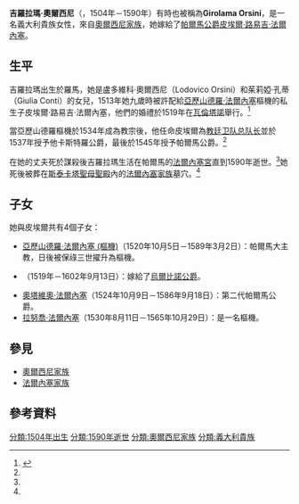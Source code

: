 {{Infobox nobility
| name            = 吉羅拉瑪·奧爾西尼
|succession       = 帕爾馬公爵夫人
|reign            = 1545年8月19日－1547年9月10日
| image           = Ritratto di principessa Farnese - Galleria nazionale di Parma.jpg
| image_size      = 250
| caption         = 
| title           =
| birth_date      = 1504年
| birth_place     = [[教宗國|教宗國]][[羅馬|羅馬]]
| death_date      = 1590年(86歲)
| death_place     = [[帕爾馬公國|帕爾馬公國]][[法爾內塞宮|法爾內塞宮]]
| place of burial = 
| spouse          = [[皮埃爾·路易吉·法爾內塞|皮埃爾·路易吉·法爾內塞]]
| issue           = [[亞歷山德羅·法爾內塞_(樞機)|亞歷山德羅·法爾內塞 (樞機)]]<br/>{{Tsl|it|Vittoria Farnese|維多利亞·法爾內塞}}<br/>[[奧塔維奧·法爾內塞|奧塔維奧·法爾內塞]]<br/>[[拉努喬·法爾內塞_(樞機)|拉努喬·法爾內塞]]
| noble family    = [[奧爾西尼家族|奧爾西尼家族]]
| father          = 盧多維科·奧爾西尼
| mother          = 茱莉婭·孔蒂
}}

'''吉羅拉瑪·奧爾西尼'''（{{lang-it|'''Gerolama Orsini'''}}，1504年－1590年）有時也被稱為'''Girolama Orsini'''，是一名義大利貴族女性，來自[[奧爾西尼家族|奧爾西尼家族]]，她嫁給了[[皮埃爾·路易吉·法爾內塞|帕爾馬公爵皮埃爾·路易吉·法爾內塞]]。

==生平==

吉羅拉瑪出生於羅馬，她是盧多維科·奧爾西尼（Lodovico Orsini）和茱莉婭·孔蒂（Giulia Conti）的女兒，1513年她九歲時被許配給[[保祿三世|亞歷山德羅·法爾內塞]]樞機的私生子皮埃爾·路易吉·法爾內塞，他們的婚禮於1519年在[[瓦倫塔諾|瓦倫塔諾]]舉行。<ref name="Orsini">{{cite web|url= http://www.genealogics.org/getperson.php?personID=I00017135&tree=LEO|title= Gerolama Orsini|accessdate= 2010-10-25|last= van de Pas|first= Leo|work= Genealogics.org|archive-date= 2013-04-14|archive-url= https://archive.is/20130414205413/http://www.genealogics.org/getperson.php?personID=I00017135&tree=LEO|dead-url= no}}</ref>  

當亞歷山德羅樞機於1534年成為教宗後，他任命皮埃爾為[[教廷卫队总队长|教廷卫队总队长]]並於1537年授予他卡斯特羅公爵，最後於1545年授予帕爾馬公爵。<ref name="Orsini"/>

在她的丈夫死於謀殺後吉羅拉瑪生活在帕爾馬的[[法爾內塞宮|法爾內塞宮]]直到1590年逝世。<ref name="Orsini"/>她死後被葬在[[斯泰卡塔聖母聖殿|斯泰卡塔聖母聖殿]]內的[[法爾內塞家族|法爾內塞家族]]墓穴。<ref name="Orsini"/>

==子女==

她與皮埃爾共有4個子女：
*[[亞歷山德羅·法爾內塞_(樞機)|亞歷山德羅·法爾內塞 (樞機)]]（1520年10月5日－1589年3月2日）：帕爾馬大主教，日後被保祿三世擢升為樞機。
*{{Tsl|it|Vittoria Farnese|維多利亞·法爾內塞}}（1519年－1602年9月13日）：嫁給了[[烏爾比諾公爵|烏爾比諾公爵]]{{Tsl|en|Guidobaldo II della Rovere, Duke of Urbino|圭多巴爾多二世·德拉·羅維雷}}。
*[[奧塔維奧·法爾內塞|奧塔維奧·法爾內塞]]（1524年10月9日－1586年9月18日）：第二代帕爾馬公爵。
*[[拉努喬·法爾內塞_(樞機)|拉努喬·法爾內塞]]（1530年8月11日－1565年10月29日）：是一名樞機。

==參見==

*[[奧爾西尼家族|奧爾西尼家族]]
*[[法爾內塞家族|法爾內塞家族]]

==參考資料==
{{Reflist}}


[[分類:1504年出生|分類:1504年出生]]
[[分類:1590年逝世|分類:1590年逝世]]
[[分類:奧爾西尼家族|分類:奧爾西尼家族]]
[[分類:義大利貴族|分類:義大利貴族]]